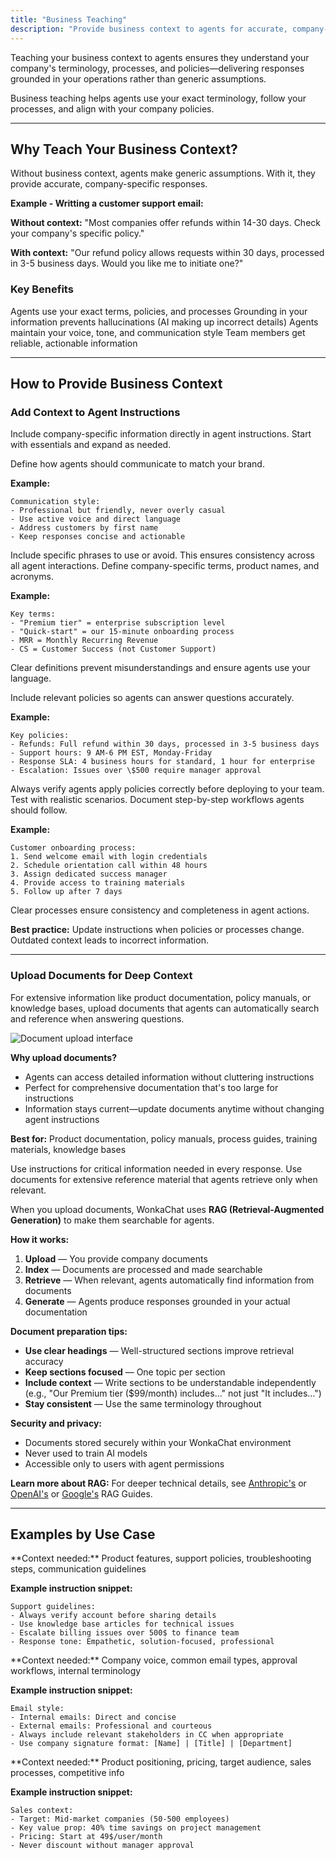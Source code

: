```yaml
---
title: "Business Teaching"
description: "Provide business context to agents for accurate, company-specific responses."
---
```


Teaching your business context to agents ensures they understand your company's terminology, processes, and policies—delivering responses grounded in your operations rather than generic assumptions.

<Info>
Business teaching helps agents use your exact terminology, follow your processes, and align with your company policies.
</Info>

---

## Why Teach Your Business Context?

Without business context, agents make generic assumptions. With it, they provide accurate, company-specific responses.

**Example - Writting a customer support email:**

**Without context:** "Most companies offer refunds within 14-30 days. Check your company's specific policy."

**With context:** "Our refund policy allows requests within 30 days, processed in 3-5 business days. Would you like me to initiate one?"

### Key Benefits

<CardGroup cols={2}>
<Card title="Accurate responses" icon="check-circle">
Agents use your exact terms, policies, and processes
</Card>

<Card title="Reduced errors" icon="shield-check">
Grounding in your information prevents hallucinations (AI making up incorrect details)
</Card>

<Card title="Brand consistency" icon="palette">
Agents maintain your voice, tone, and communication style
</Card>

<Card title="Better outcomes" icon="trophy">
Team members get reliable, actionable information
</Card>
</CardGroup>

---

## How to Provide Business Context

### Add Context to Agent Instructions

Include company-specific information directly in agent instructions. Start with essentials and expand as needed.

<AccordionGroup>
<Accordion title="Voice and Tone Guidelines" icon="message">
Define how agents should communicate to match your brand.

**Example:**
```
Communication style:
- Professional but friendly, never overly casual
- Use active voice and direct language
- Address customers by first name
- Keep responses concise and actionable
```

<Tip>
Include specific phrases to use or avoid. This ensures consistency across all agent interactions.
</Tip>
</Accordion>

<Accordion title="Terminology and Glossaries" icon="book">
Define company-specific terms, product names, and acronyms.

**Example:**
```
Key terms:
- "Premium tier" = enterprise subscription level
- "Quick-start" = our 15-minute onboarding process
- MRR = Monthly Recurring Revenue
- CS = Customer Success (not Customer Support)
```

Clear definitions prevent misunderstandings and ensure agents use your language.
</Accordion>

<Accordion title="Policy Integration" icon="shield">
Include relevant policies so agents can answer questions accurately.

**Example:**
```
Key policies:
- Refunds: Full refund within 30 days, processed in 3-5 business days
- Support hours: 9 AM-6 PM EST, Monday-Friday
- Response SLA: 4 business hours for standard, 1 hour for enterprise
- Escalation: Issues over \$500 require manager approval
```

<Warning>
Always verify agents apply policies correctly before deploying to your team. Test with realistic scenarios.
</Warning>
</Accordion>

<Accordion title="Process Instructions" icon="list-check">
Document step-by-step workflows agents should follow.

**Example:**
```
Customer onboarding process:
1. Send welcome email with login credentials
2. Schedule orientation call within 48 hours
3. Assign dedicated success manager
4. Provide access to training materials
5. Follow up after 7 days
```

Clear processes ensure consistency and completeness in agent actions.
</Accordion>
</AccordionGroup>

**Best practice:** Update instructions when policies or processes change. Outdated context leads to incorrect information.

---

### Upload Documents for Deep Context

For extensive information like product documentation, policy manuals, or knowledge bases, upload documents that agents can automatically search and reference when answering questions.

<Frame caption="Upload documents for agent context">
<img src="/images/agent-document-upload.png" alt="Document upload interface" />
</Frame>

**Why upload documents?**
- Agents can access detailed information without cluttering instructions
- Perfect for comprehensive documentation that's too large for instructions
- Information stays current—update documents anytime without changing agent instructions

**Best for:** Product documentation, policy manuals, process guides, training materials, knowledge bases

<Tip>
Use instructions for critical information needed in every response. Use documents for extensive reference material that agents retrieve only when relevant.
</Tip>

<Accordion title="Technical Details: How Document Retrieval Works" icon="gear">

When you upload documents, WonkaChat uses **RAG (Retrieval-Augmented Generation)** to make them searchable for agents.

**How it works:**

1. **Upload** — You provide company documents
2. **Index** — Documents are processed and made searchable
3. **Retrieve** — When relevant, agents automatically find information from documents
4. **Generate** — Agents produce responses grounded in your actual documentation

**Document preparation tips:**
- **Use clear headings** — Well-structured sections improve retrieval accuracy
- **Keep sections focused** — One topic per section
- **Include context** — Write sections to be understandable independently (e.g., "Our Premium tier (\$99/month) includes..." not just "It includes...")
- **Stay consistent** — Use the same terminology throughout

**Security and privacy:**
- Documents stored securely within your WonkaChat environment
- Never used to train AI models
- Accessible only to users with agent permissions

**Learn more about RAG:** For deeper technical details, see [Anthropic's](https://www.anthropic.com/engineering/contextual-retrieval) or [OpenAI's](https://platform.openai.com/docs/guides/optimizing-llm-accuracy#retrieval-augmented-generation-rag) or [Google's](https://cloud.google.com/use-cases/retrieval-augmented-generation) RAG Guides.

</Accordion>

---

## Examples by Use Case

<AccordionGroup>
<Accordion title="Customer Support Agent" icon="headset">
**Context needed:** Product features, support policies, troubleshooting steps, communication guidelines

**Example instruction snippet:**
```
Support guidelines:
- Always verify account before sharing details
- Use knowledge base articles for technical issues
- Escalate billing issues over 500$ to finance team
- Response tone: Empathetic, solution-focused, professional
```
</Accordion>

<Accordion title="Email Assistant" icon="envelope">
**Context needed:** Company voice, common email types, approval workflows, internal terminology

**Example instruction snippet:**
```
Email style:
- Internal emails: Direct and concise
- External emails: Professional and courteous
- Always include relevant stakeholders in CC when appropriate
- Use company signature format: [Name] | [Title] | [Department]
```
</Accordion>

<Accordion title="Sales Assistant" icon="chart-line">
**Context needed:** Product positioning, pricing, target audience, sales processes, competitive info

**Example instruction snippet:**
```
Sales context:
- Target: Mid-market companies (50-500 employees)
- Key value prop: 40% time savings on project management
- Pricing: Start at 49$/user/month
- Never discount without manager approval
```
</Accordion>
</AccordionGroup>


